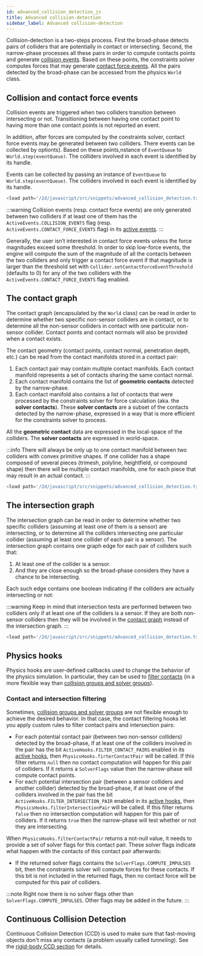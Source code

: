 ```yaml
---
id: advanced_collision_detection_js
title: Advanced collision-detection
sidebar_label: Advanced collision-detection
---
```



Collision-detection is a two-steps process. First the broad-phase detects pairs of colliders
that are potentially in contact or intersecting. Second, the narrow-phase processes all these pairs in order
to compute contacts points and generate [collision events](./advanced_collision_detection_js.mdx#collision-and-contact-force-events). Based on these points,
the constraints solver computes forces that may generate [contact force events](./advanced_collision_detection_js.mdx#collision-and-contact-force-events).
All the pairs detected by the broad-phase can be accessed from the physics `World` class.

## Collision and contact force events
Collision events are triggered when two colliders transition between intersecting or not. Transitioning between having
one contact point to having more than one contact points is not reported an event.

In addition, after forces are computed by the constraints solver, contact force events may be
generated between two colliders. There events can be collected by optionts). Based on these points,nstance of `EventQueue` to
`World.step(eventQueue)`. The colliders involved in each event is identified by its handle.

Events can be collected by passing an instance of `EventQueue` to `World.step(eventQueue)`. The colliders
involved in each event is identified by its handle.

```js
<load path='/2d/javascript/src/snippets/advanced_collision_detection.ts' marker='Events' />
```

:::warning
Collision events (resp. contact force events) are only generated between two colliders  if at least one of them has the
`ActiveEvents.COLLISION_EVENTS` flag (resp. `ActiveEvents.CONTACT_FORCE_EVENTS` flag) in its [active events](./colliders.mdx#active-events).
:::

Generally, the user isn’t interested in contact force events unless the force magnitudes exceed some threshold. In order
to skip low-force events, the engine will compute the sum of the magnitude of all the contacts between the two colliders
and only trigger a contact force event if that magnitude is larger than the threshold set with
`Collider.setContactForceEventThreshold` (defaults to 0) for any of the two colliders with the
`ActiveEvents.CONTACT_FORCE_EVENTS` flag enabled.

## The contact graph
The contact graph (encapsulated by the `World` class) can be read in order to determine whether two specific
non-sensor colliders are in contact, or to determine all the non-sensor colliders in contact with one particular
non-sensor collider. Contact points and contact normals will also be provided when a contact exists.

The contact geometry (contact points, contact normal, penetration depth, etc.) can be read from the contact
manifolds stored in a contact pair:
1. Each contact pair may contain multiple contact manifolds. Each contact manifold represents a set of contacts
   sharing the same contact normal.
2. Each contact manifold contains the list of **geometric contacts** detected by the narrow-phase.
3. Each contact manifold also contains a list of contacts that were processed by the constraints solver for force
   calculation (aka. the **solver contacts**). These **solver contacts** are a subset of the contacts detected by the narrow-phase,
   expressed in a way that is more efficient for the constraints solver to process. 
   
All the **geometric contact** data are expressed in the local-space of the colliders. The **solver contacts** are
expressed in world-space.

:::info
There will always be only up to one contact manifold between two colliders with convex primitive shapes. If one
collider has a shape composed of several pieces (trimesh, polyline, heightfield, or compound shape) then there
will be multiple contact manifolds, one for each piece that may result in an actual contact.
:::

```js
<load path='/2d/javascript/src/snippets/advanced_collision_detection.ts' marker='ContactGraph' />
```

## The intersection graph
The intersection graph can be read in order to determine whether two specific colliders (assuming at least one of them is
a sensor) are intersecting, or to determine all the colliders intersecting one particular collider (assuming at least one
collider of each pair is a sensor). The intersection graph contains one graph edge for each pair of colliders such that:
1. At least one of the collider is a sensor.
2. And they are close enough so the broad-phase considers they have a chance to be intersecting.

Each such edge contains one boolean indicating if the colliders are actually intersecting or not:

:::warning
Keep in mind that intersection tests are performed between two colliders only if at least one of the colliders
is a sensor. If they are both non-sensor colliders then they will be involved in the [contact graph](./advanced_collision_detection_js.mdx#the-contact-graph)
instead of the intersection graph.
:::

```js
<load path='/2d/javascript/src/snippets/advanced_collision_detection.ts' marker='IntersectionGraph' />
```

## Physics hooks
Physics hooks are user-defined callbacks used to change the behavior of the physics simulation. In particular,
they can be used to [filter contacts](./advanced_collision_detection_js.mdx#contact-and-intersection-filtering) (in a more flexible way than
[collision groups and solver groups](./colliders.mdx#collision-groups-and-solver-groups)).

### Contact and intersection filtering
Sometimes, [collision groups and solver groups](./colliders.mdx#collision-groups-and-solver-groups) are not flexible enough
to achieve the desired behavior. In that case, the contact filtering hooks let you apply custom rules to filter contact
pairs and intersection pairs:
- For each potential contact pair (between two non-sensor colliders) detected by the broad-phase, if at least one
  of the colliders involved in the pair has the bit `ActiveHooks.FILTER_CONTACT_PAIRS` enabled in its
  [active hooks](./colliders.mdx#active-hooks), then `PhysicsHooks.firterContactPair` will be called. If this filter
  returns `null` then no contact computation will happen for this pair of colliders. If it returns a `SolverFlags` value then the
  narrow-phase will compute contact points.
- For each potential intersection pair (between a sensor colliders and another collider) detected by the broad-phase, if
  at least one of the colliders involved in the pair has the bit `ActiveHooks.FILTER_INTERSECTION_PAIR` enabled
  in its [active hooks](./colliders.mdx#active-hooks), then `PhysicsHooks.filterIntersectionPair` will be called. If this
  filter returns `false` then no intersection computation will happen for this pair of colliders. If it returns `true`
  then the narrow-phase will test whether or not they are intersecting.

When `PhysicsHooks.filterContactPair` returns a not-null value, it
needs to provide a set of solver flags for this contact pair. These solver flags indicate what happen with the contacts of this contact pair afterwards:
- If the returned solver flags contains the `SolverFlags.COMPUTE_IMPULSES` bit, then the constraints solver will
  compute forces for these contacts. If this bit is not included in the returned flags, then no contact force will
  be computed for this pair of colliders.

:::note
Right now there is no solver flags other than `SolverFlags.COMPUTE_IMPULSES`.
Other flags may be added in the future.
:::

## Continuous Collision Detection
Continuous Collision Detection (CCD) is used to make sure that fast-moving objects don't miss any contacts (a problem
usually called _tunneling_). See the [rigid-body CCD section](./rigid_bodies.mdx#continuous-collision-detection) for details.